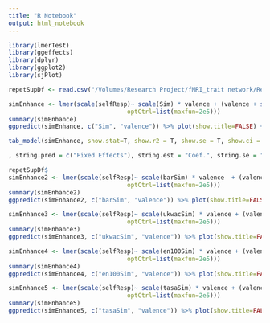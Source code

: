 ```yaml
---
title: "R Notebook"
output: html_notebook
---
```


```r
library(lmerTest)
library(ggeffects)
library(dplyr)
library(ggplot2)
library(sjPlot)
```


```r
repetSupDf <- read.csv("/Volumes/Research Project/fMRI_trait network/Repetition Suppression/repetSupDf.csv")
```


```r
simEnhance <- lmer(scale(selfResp)~ scale(Sim) * valence + (valence + scale(Sim) |subID) + (1 | trait), data = repetSupDf, control=lmerControl(optimizer="bobyqa",
                                 optCtrl=list(maxfun=2e5)))
summary(simEnhance)
ggpredict(simEnhance, c("Sim", "valence")) %>% plot(show.title=FALSE) + jtools::theme_apa() + xlab("Similarity") + ylab("Self-Evaluation")
```

```r
tab_model(simEnhance, show.stat=T, show.r2 = T, show.se = T, show.ci = F, pred.labels = c("Intercept", "Similarity", "Valence (Pos)", "Indegree", "Outdegree x Valence (Pos)", "Indegree x Valence (Pos)"))

, string.pred = c("Fixed Effects"), string.est = "Coef.", string.se = "SE", string.stat = "t", digits = 3, emph.p = F, dv.labels = "Study 2: Favorability Model", file = paste0(tableDir,"S2_Fav.doc") )
```


```r
repetSupDf$
simEnhance2 <- lmer(scale(selfResp)~ scale(barSim) * valence  + (valence + scale(barSim) |subID) + (1 | trait), data = repetSupDf, control=lmerControl(optimizer="bobyqa",
                                 optCtrl=list(maxfun=2e5)))
summary(simEnhance2)
ggpredict(simEnhance2, c("barSim", "valence")) %>% plot(show.title=FALSE) + jtools::theme_apa() + xlab("Similarity") + ylab("Self-Evaluation")
```

```r
simEnhance3 <- lmer(scale(selfResp)~ scale(ukwacSim) * valence + (valence + scale(ukwacSim) |subID) + (1 | trait), data = repetSupDf, control=lmerControl(optimizer="bobyqa",
                                 optCtrl=list(maxfun=2e5)))
summary(simEnhance3)
ggpredict(simEnhance3, c("ukwacSim", "valence")) %>% plot(show.title=FALSE) + jtools::theme_apa() + xlab("Similarity") + ylab("Self-Evaluation")
```

```r
simEnhance4 <- lmer(scale(selfResp)~ scale(en100Sim) * valence + (valence + scale(en100Sim) |subID) + (1 | trait), data = repetSupDf, control=lmerControl(optimizer="bobyqa",
                                 optCtrl=list(maxfun=2e5)))
summary(simEnhance4)
ggpredict(simEnhance4, c("en100Sim", "valence")) %>% plot(show.title=FALSE) + jtools::theme_apa() + xlab("Similarity") + ylab("Self-Evaluation")
```

```r
simEnhance5 <- lmer(scale(selfResp)~ scale(tasaSim) * valence + (valence + scale(tasaSim) |subID) + (1 | trait), data = repetSupDf, control=lmerControl(optimizer="bobyqa",
                                 optCtrl=list(maxfun=2e5)))
summary(simEnhance5)
ggpredict(simEnhance5, c("tasaSim", "valence")) %>% plot(show.title=FALSE) + jtools::theme_apa() + xlab("Similarity") + ylab("Self-Evaluation")
```



